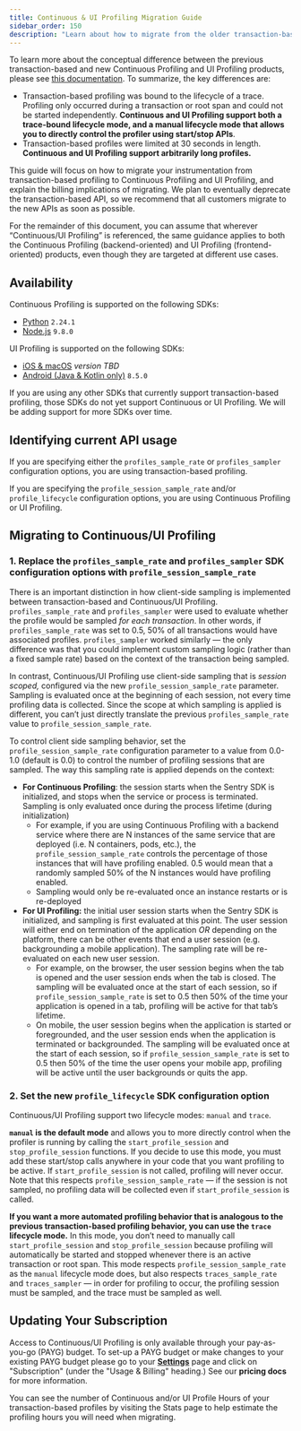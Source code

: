 ```yaml
---
title: Continuous & UI Profiling Migration Guide
sidebar_order: 150
description: "Learn about how to migrate from the older transaction-based Profiling API to the new Continuous and UI Profiling APIs."
---
```


To learn more about the conceptual difference between the previous transaction-based and new Continuous Profiling and UI Profiling products, please see [this documentation](/product/explore/profiling/transaction-vs-continuous-profiling/). To summarize, the key differences are:

- Transaction-based profiling was bound to the lifecycle of a trace. Profiling only occurred during a transaction or root span and could not be started independently. **Continuous and UI Profiling support both a trace-bound lifecycle mode, and a manual lifecycle mode that allows you to directly control the profiler using start/stop APIs**.
- Transaction-based profiles were limited at 30 seconds in length. **Continuous and UI Profiling support arbitrarily long profiles.**

This guide will focus on how to migrate your instrumentation from transaction-based profiling to Continuous Profiling and UI Profiling, and explain the billing implications of migrating. We plan to eventually deprecate the transaction-based API, so we recommend that all customers migrate to the new APIs as soon as possible.

For the remainder of this document, you can assume that wherever “Continuous/UI Profiling” is referenced, the same guidance applies to both the Continuous Profiling (backend-oriented) and UI Profiling (frontend-oriented) products, even though they are targeted at different use cases.

## Availability

Continuous Profiling is supported on the following SDKs:

- [Python](/platforms/python/profiling/) `2.24.1`
- [Node.js](/platforms/javascript/guides/node/profiling/) `9.8.0`

UI Profiling is supported on the following SDKs:

- [iOS & macOS](/platforms/apple/profiling/) *version TBD*
- [Android (Java & Kotlin only)](/platforms/android/profiling/) `8.5.0`

If you are using any other SDKs that currently support transaction-based profiling, those SDKs do not yet support Continuous or UI Profiling. We will be adding support for more SDKs over time.

## Identifying current API usage

If you are specifying either the `profiles_sample_rate`  or `profiles_sampler` configuration options, you are using transaction-based profiling. 

If you are specifying the `profile_session_sample_rate` and/or `profile_lifecycle` configuration options, you are using Continuous Profiling or UI Profiling. 

## Migrating to Continuous/UI Profiling

### 1. Replace the `profiles_sample_rate` and `profiles_sampler` SDK configuration options with `profile_session_sample_rate`

There is an important distinction in how client-side sampling is implemented between transaction-based and Continuous/UI Profiling. `profiles_sample_rate` and `profiles_sampler` were used to evaluate whether the profile would be sampled *for each  transaction*. In other words, if `profiles_sample_rate` was set to 0.5, 50% of all transactions would have associated profiles. `profiles_sampler` worked similarly — the only difference was that you could implement custom sampling logic (rather than a fixed sample rate) based on the context of the transaction being sampled. 

In contrast, Continuous/UI Profiling use client-side sampling that is *session scoped,* configured via the new `profile_session_sample_rate` parameter. Sampling is evaluated once at the beginning of each session, not every time profiling data is collected. Since the scope at which sampling is applied is different, you can’t just directly translate the previous `profiles_sample_rate` value to `profile_session_sample_rate`. 

To control client side sampling behavior, set the `profile_session_sample_rate` configuration parameter to a value from 0.0-1.0 (default is 0.0) to control the number of profiling sessions that are sampled. The way this sampling rate is applied depends on the context:

- **For Continuous Profiling**: the session starts when the Sentry SDK is initialized, and stops when the service or process is terminated. Sampling is only evaluated once during the process lifetime (during initialization)
    - For example, if you are using Continuous Profiling with a backend service where there are N instances of the same service that are deployed (i.e. N containers, pods, etc.), the `profile_session_sample_rate` controls the percentage of those instances that will have profiling enabled. 0.5 would mean that a randomly sampled 50% of the N instances would have profiling enabled.
    - Sampling would only be re-evaluated once an instance restarts or is re-deployed
- **For UI Profiling:** the initial user session starts when the Sentry SDK is initialized, and sampling is first evaluated at this point. The user session will either end on termination of the application *OR* depending on the platform, there can be other events that end a user session (e.g. backgrounding a mobile application). The sampling rate will be re-evaluated on each new user session.
    - For example, on the browser, the user session begins when the tab is opened and the user session ends when the tab is closed. The sampling will be evaluated once at the start of each session, so if `profile_session_sample_rate` is set to 0.5 then 50% of the time your application is opened in a tab, profiling will be active for that tab’s lifetime.
    - On mobile, the user session begins when the application is started or foregrounded, and the user session ends when the application is terminated or backgrounded. The sampling will be evaluated once at the start of each session, so if `profile_session_sample_rate` is set to 0.5 then 50% of the time the user opens your mobile app, profiling will be active until the user backgrounds or quits the app.
    
### 2. Set the new `profile_lifecycle` SDK configuration option

Continuous/UI Profiling support two lifecycle modes: `manual` and `trace`. 

**`manual` is the default mode** and allows you to more directly control when the profiler is running by calling the `start_profile_session` and `stop_profile_session` functions. If you decide to use this mode, you must add these start/stop calls anywhere in your code that you want profiling to be active. If `start_profile_session` is not called, profiling will never occur. Note that this respects `profile_session_sample_rate` — if the session is not sampled, no profiling data will be collected even if `start_profile_session` is called.

**If you want a more automated profiling behavior that is analogous to the previous transaction-based profiling behavior, you can use the `trace` lifecycle mode.** In this mode, you don’t need to manually call `start_profile_session` and `stop_profile_session` because profiling will automatically be started and stopped whenever there is an active transaction or root span. This mode respects `profile_session_sample_rate` as the `manual` lifecycle mode does, but also respects `traces_sample_rate` and `traces_sampler` — in order for profiling to occur, the profiling session must be sampled, and the trace must be sampled as well.

## Updating Your Subscription

Access to Continuous/UI Profiling is only available through your pay-as-you-go (PAYG) budget. To set-up a PAYG budget or make changes to your existing PAYG budget please go to your [**Settings**](https://sentry.io/orgredirect/organizations/:orgslug/settings/) page and click on "Subscription" (under the "Usage & Billing" heading.) See our **pricing docs** for more information.

You can see the number of Continuous and/or UI Profile Hours of your transaction-based profiles by visiting the Stats page to help estimate the profiling hours you will need when migrating.
